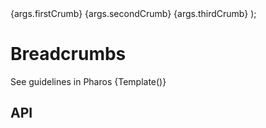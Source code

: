 

<Meta title="Components/Breadcrumb" />

  <PharosBreadcrumb>
    <PharosBreadcrumbItem href="#" id="firstBreadcrumb">
      {args.firstCrumb}
    </PharosBreadcrumbItem>
    <PharosBreadcrumbItem href="#" id="secondBreadcrumb">
      {args.secondCrumb}
    </PharosBreadcrumbItem>
    <PharosBreadcrumbItem id="thirdBreadcrumb">{args.thirdCrumb}</PharosBreadcrumbItem>
  </PharosBreadcrumb>
);

# Breadcrumbs

<PharosLink href="https://pharos.jstor.org/components/breadcrumb" target="_blank">
  See guidelines in Pharos
</PharosLink>

<Canvas>
  <Story
    name="Base"
    args={{
      firstCrumb: 'Hover to see the full text of long content, which are truncated',
      secondCrumb: 'Short texts will not',
      thirdCrumb: 'Current',
    }}
  >
    {Template()}
  </Story>
</Canvas>

## API

<ArgsTable of={PharosBreadcrumb} />

